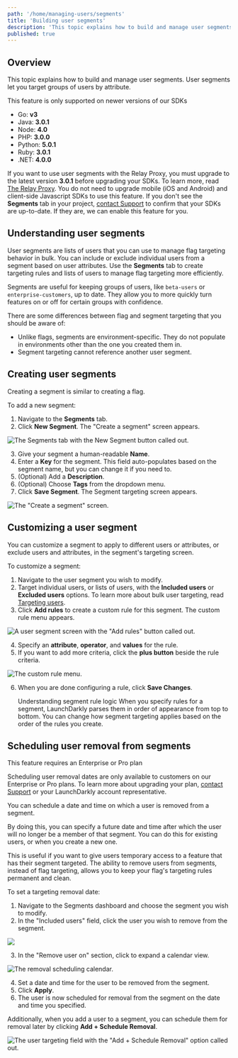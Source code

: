 ```yaml
---
path: '/home/managing-users/segments'
title: 'Building user segments'
description: 'This topic explains how to build and manage user segments. User segments let you target groups of users by attribute.'
published: true
---
```


## Overview

This topic explains how to build and manage user segments. User segments let you target groups of users by attribute.

<Callout intent="alert">
  <CalloutTitle>This feature is only supported on newer versions of our SDKs</CalloutTitle>
  <CalloutDescription>

* Go: **v3**
* Java: **3.0.1**
* Node: **4.0**
* PHP: **3.0.0**
* Python: **5.0.1**
* Ruby: **3.0.1**
* .NET: **4.0.0**

If you want to use user segments with the Relay Proxy, you must upgrade to the latest version
**3.0.1** before upgrading your SDKs. To learn more, read [The Relay Proxy](/home/advanced/relay-proxy). You do
not need to upgrade mobile (iOS and Android) and client-side Javascript SDKs to use this feature. If you don't see
the **Segments** tab in your project, [contact Support](https://support.launchdarkly.com/hc/en-us/requests/new) to
confirm that your SDKs are up-to-date. If they are, we can enable this feature for you.

  </CalloutDescription>
</Callout> 

## Understanding user segments

User segments are lists of users that you can use to manage flag targeting behavior in bulk. You can include or exclude individual users from a segment based on user attributes. Use the **Segments** tab to create targeting rules and lists of users to manage flag targeting more efficiently.

Segments are useful for keeping groups of users, like `beta-users` or `enterprise-customers`, up to date. They allow you to more quickly turn features on or off for certain groups with confidence.

There are some differences between flag and segment targeting that you should be aware of:

- Unlike flags, segments are environment-specific. They do not populate in environments other than the one you created them in.
- Segment targeting cannot reference another user segment.

## Creating user segments

Creating a segment is similar to creating a flag.

To add a new segment:

1. Navigate to the **Segments** tab.
2. Click **New Segment**. The "Create a segment" screen appears.

![The Segments tab with the New Segment button called out.](../../images/segments-new-callout.png) 


3. Give your segment a human-readable **Name**.
4. Enter a **Key** for the segment. This field auto-populates based on the segment name, but you can change it if you need to.
5. (Optional) Add a **Description**.
6. (Optional) Choose **Tags** from the dropdown menu.
7. Click **Save Segment**. The Segment targeting screen appears. 

![The "Create a segment" screen.](../../images/segments-create.png) 


## Customizing a user segment

You can customize a segment to apply to different users or attributes, or exclude users and attributes, in the segment's targeting screen.

To customize a segment:

1. Navigate to the user segment you wish to modify.
2. Target individual users, or lists of users, with the **Included users** or **Excluded users** options. To learn more about bulk user targeting, read [Targeting users](/home/managing-flags/targeting-users).
3. Click **Add rules** to create a custom rule for this segment. The custom rule menu appears.

![A user segment screen with the "Add rules" button called out.](../../images/segments-add-rules-callout.png)

4. Specify an **attribute**, **operator**, and **values** for the rule.
5. If you want to add more criteria, click the **plus button** beside the rule criteria.

![The custom rule menu.](../../images/segments-user-include-dropdown.png) 


6. When you are done configuring a rule, click **Save Changes**.

   <Callout intent="info">
     <CalloutTitle>Understanding segment rule logic</CalloutTitle>
     <CalloutDescription>
       When you specify rules for a segment, LaunchDarkly parses them in order of appearance from top to bottom. You can
       change how segment targeting applies based on the order of the rules you create.
     </CalloutDescription>
   </Callout> 

## Scheduling user removal from segments

<Callout intent="info">
  <CalloutTitle>This feature requires an Enterprise or Pro plan</CalloutTitle>
  <CalloutDescription>

Scheduling user removal dates are only available to customers on our Enterprise or Pro plans. To learn more about upgrading your plan, [contact Support](https://support.launchdarkly.com) or your LaunchDarkly account representative.

   </CalloutDescription>
</Callout> 

You can schedule a date and time on which a user is removed from a segment. 

By doing this, you can specify a future date and time after which the user will no longer be a member of that segment. You can do this for existing users, or when you create a new one.

This is useful if you want to give users temporary access to a feature that has their segment targeted. The ability to remove users from segments, instead of flag targeting, allows you to keep your flag's targeting rules permanent and clean.

To set a targeting removal date:

1. Navigate to the Segments dashboard and choose the segment you wish to modify.
2. In the "Included users" field, click the user you wish to remove from the segment. 

![](../../images/segments-remove-user-on.png)

3. In the "Remove user on" section, click to expand a calendar view.

![The removal scheduling calendar.](../../images/segments-schedule-calendar.png)

4. Set a date and time for the user to be removed from the segment.
5. Click **Apply**.
6. The user is now scheduled for removal from the segment on the date and time you specified.

Additionally, when you add a user to a segment, you can schedule them for removal later by clicking **Add + Schedule Removal**.

![The user targeting field with the "Add + Schedule Removal" option called out.](../../images/flag-targeting-user-add-schedule-callout.png)

